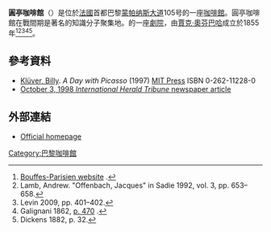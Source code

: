 '''圓亭咖啡館'''（{{lang-fr|Café de la Rotonde}}）是位於[[法國|法國]]首都巴黎[[蒙帕纳斯大道|蒙帕纳斯大道]]105号的一座[[咖啡館|咖啡館]]。圓亭咖啡館在戰間期是著名的知識分子聚集地。的一座[[劇院|劇院]]，由[[賈克·奧芬巴哈|賈克·奧芬巴哈]]成立於1855年<ref name=BPwebsite>[http://www.bouffesparisiens.com/ Bouffes-Parisien website] {{Wayback|url=http://www.bouffesparisiens.com/ |date=20190918153407 }}.</ref><ref name=Lamb>Lamb, Andrew. "Offenbach, Jacques" in Sadie 1992, vol. 3, pp. 653–658.</ref><ref name=Levin>Levin 2009, pp. 401–402.</ref><ref>Galignani 1862, [http://books.google.com/books?id=LFsQAAAAYAAJ&pg=PA470 p. 470] {{Wayback|url=http://books.google.com/books?id=LFsQAAAAYAAJ&pg=PA470 |date=20110629004754 }}.</ref><ref>Dickens 1882, p. 32.</ref>。
==參考資料==
* [[Billy_Klüver|Klüver, Billy]]. ''A Day with Picasso'' (1997) [[MIT_Press|MIT Press]] ISBN 0-262-11228-0
* [http://www.iht.com/articles/1998/10/03/vass.t.php October 3, 1998 ''International Herald Tribune'' newspaper article]

== 外部連結 ==
*[https://web.archive.org/web/20040905124203/http://www.rotondemontparnasse.com/ Official homepage]
{{Commonscat|La Rotonde (brasserie)}}
{{coord|48|50|33|N|2|19|45|E|type:landmark_region:FR|display=title}}
[[Category:巴黎咖啡館|Category:巴黎咖啡館]]